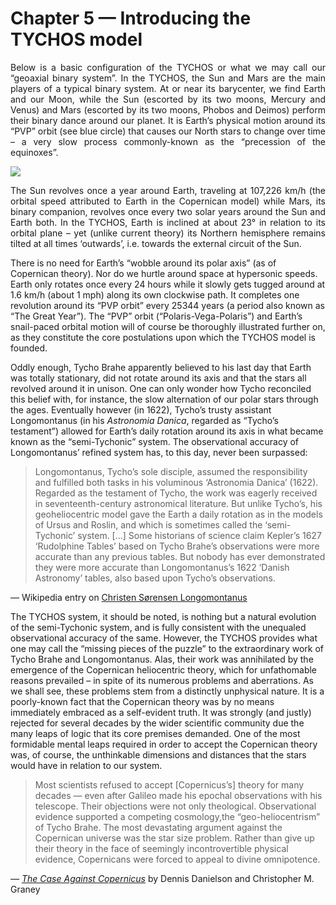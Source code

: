 Chapter 5 — Introducing the TYCHOS model
========================================

<p align='justify'> Below is a basic configuration of the TYCHOS or what we may call our “geoaxial binary system”. In the TYCHOS, the Sun and Mars are the main players of a typical binary system. At or near its barycenter, we find Earth and our Moon, while the Sun (escorted by its two moons, Mercury and Venus) and Mars (escorted by its two moons, Phobos and Deimos) perform their binary dance around our planet. It is Earth’s physical motion around its “PVP” orbit (see blue circle) that causes our North stars to change over time – a very slow process commonly-known as the “precession of the equinoxes”. </p align='justify'>

![](https://www.tychos.info/book_imagery/018_GeoaxialBinarySystem_NEW_01.jpg)

<p align='justify'>The Sun revolves once a year around Earth, traveling at 107,226 km/h (the orbital speed attributed to Earth in the Copernican model) while Mars, its binary companion, revolves once every two solar years around the Sun and Earth both. In the TYCHOS, Earth is inclined at about 23° in relation to its orbital plane – yet (unlike current theory) its Northern hemisphere remains tilted at all times ‘outwards’, i.e. towards the external circuit of the Sun.

There is no need for Earth’s “wobble around its polar axis” (as of Copernican theory). Nor do we hurtle around space at hypersonic speeds. Earth only rotates once every 24 hours while it slowly gets tugged around at 1.6 km/h (about 1 mph) along its own clockwise path. It completes one revolution around its “PVP orbit” every 25344 years (a period also known as “The Great Year”). The “PVP” orbit (“Polaris-Vega-Polaris”) and Earth’s snail-paced orbital motion will of course be thoroughly illustrated further on, as they constitute the core postulations upon which the TYCHOS model is founded.

Oddly enough, Tycho Brahe apparently believed to his last day that Earth was totally stationary, did not rotate around its axis and that the stars all revolved around it in unison. One can only wonder how Tycho reconciled this belief with, for instance, the slow alternation of our polar stars through the ages. Eventually however (in 1622), Tycho’s trusty assistant Longomontanus (in his _Astronomia Danica_, regarded as “Tycho’s testament”) allowed for Earth’s daily rotation around its axis in what became known as the “semi-Tychonic” system. The observational accuracy of Longomontanus’ refined system has, to this day, never been surpassed:

> Longomontanus, Tycho’s sole disciple, assumed the responsibility and fulfilled both tasks in his voluminous ‘Astronomia Danica’ (1622). Regarded as the testament of Tycho, the work was eagerly received in seventeenth-century astronomical literature. But unlike Tycho’s, his geoheliocentric model gave the Earth a daily rotation as in the models of Ursus and Roslin, and which is sometimes called the ‘semi-Tychonic’ system. \[…\] Some historians of science claim Kepler’s 1627 ‘Rudolphine Tables’ based on Tycho Brahe’s observations were more accurate than any previous tables. But nobody has ever demonstrated they were more accurate than Longomontanus’s 1622 ‘Danish Astronomy’ tables, also based upon Tycho’s observations.

— Wikipedia entry on [Christen Sørensen Longomontanus](https://en.wikipedia.org/wiki/Christen_S%C3%B8rensen_Longomontanus)

The TYCHOS system, it should be noted, is nothing but a natural evolution of the semi-Tychonic system, and is fully consistent with the unequaled observational accuracy of the same. However, the TYCHOS provides what one may call the “missing pieces of the puzzle” to the extraordinary work of Tycho Brahe and Longomontanus. Alas, their work was annihilated by the emergence of the Copernican heliocentric theory, which for unfathomable reasons prevailed – in spite of its numerous problems and aberrations. As we shall see, these problems stem from a distinctly unphysical nature. It is a poorly-known fact that the Copernican theory was by no means immediately embraced as a self-evident truth. It was strongly (and justly) rejected for several decades by the wider scientific community due the many leaps of logic that its core premises demanded. One of the most formidable mental leaps required in order to accept the Copernican theory was, of course, the unthinkable dimensions and distances that the stars would have in relation to our system.

> Most scientists refused to accept \[Copernicus’s\] theory for many decades — even after Galileo made his epochal observations with his telescope. Their objections were not only theological. Observational evidence supported a competing cosmology,the “geo-heliocentrism” of Tycho Brahe. The most devastating argument against the Copernican universe was the star size problem. Rather than give up their theory in the face of seemingly incontrovertible physical evidence, Copernicans were forced to appeal to divine omnipotence.

_— [The Case Against Copernicus](https://physics.ucf.edu/~britt/Geophysics/Readings/R2The%20case%20against%20Copernicus.pdf)_ by Dennis Danielson and Christopher M. Graney
</p align='justify'>
